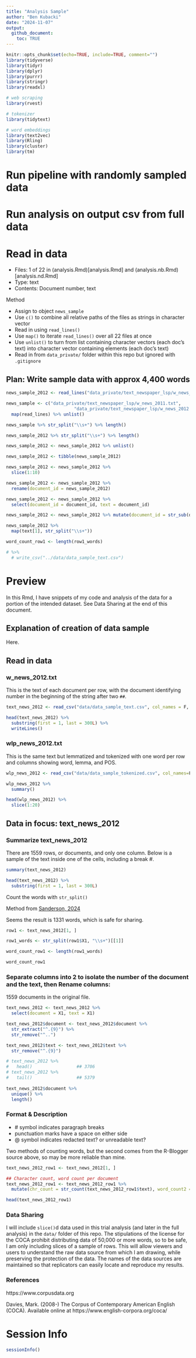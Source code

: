 ```yaml
---
title: "Analysis Sample"
author: "Ben Kubacki"
date: "2024-11-07"
output: 
  github_document:
    toc: TRUE
---
```


```r
knitr::opts_chunk$set(echo=TRUE, include=TRUE, comment="")
library(tidyverse)
library(tidyr)
library(dplyr)
library(purrr)
library(stringr)
library(readxl)

# web scraping
library(rvest)

# tokenizer
library(tidytext)

# word embeddings
library(text2vec)
library(Rling)
library(cluster)
library(tm)

```

# Run pipeline with randomly sampled data

# Run analysis on output csv from full data

# Read in data

- Files: 1 of 22 in (analysis.Rmd)[analysis.Rmd] and (analysis.nb.Rmd)[analysis.nd.Rmd]  
- Type: text  
- Contents: Document number, text   

Method  

- Assign to object `news_sample`  
- Use `c()` to combine all relative paths of the files as strings in character vector  
- Read in using `read_lines()`  
- Use `map()` to iterate `read_lines()` over all 22 files at once  
- Use `unlist()` to turn from list containing character vectors (each doc's text) into character vector containing elements (each doc's text)  
- Read in from `data_private/` folder within this repo but ignored with `.gitignore` 

## Plan: Write sample data with approx 4,400 words

```r

news_sample_2012 <- read_lines("data_private/text_newspaper_lsp/w_news_2012.txt")

news_sample <- c("data_private/text_newspaper_lsp/w_news_2011.txt",
                          "data_private/text_newspaper_lsp/w_news_2012.txt") %>%
  map(read_lines) %>% unlist()

news_sample %>% str_split("\\s+") %>% length()

news_sample_2012 %>% str_split("\\s+") %>% length()

news_sample_2012 <- news_sample_2012 %>% unlist()

news_sample_2012 <- tibble(news_sample_2012)

news_sample_2012 <- news_sample_2012 %>%
  slice(1:10)

news_sample_2012 <- news_sample_2012 %>%
  rename(document_id = news_sample_2012)

news_sample_2012 <- news_sample_2012 %>%
  select(document_id = document_id, text = document_id)

news_sample_2012 <- news_sample_2012 %>% mutate(document_id = str_sub(document_id, 3,9), text = str_sub(text, start = 10))

news_sample_2012 %>%
  map(text[1], str_split("\\s+"))

word_count_row1 <- length(row1_words)

# %>%
  # write_csv("../data/data_sample_text.csv")

```


# Preview

In this Rmd, I have snippets of my code and analysis of the data for a portion of the intended dataset. See Data Sharing at the end of this document.

## Explanation of creation of data sample

Here.   

## Read in data

### w_news_2012.txt

This is the text of each document per row, with the document identifying number in the beginning of the string after two `##`. 


```r


text_news_2012 <- read_csv("data/data_sample_text.csv", col_names = F, show_col_types = F) 

head(text_news_2012) %>%
  substring(first = 1, last = 300L) %>% 
  writeLines()

```

### wlp_news_2012.txt

This is the same text but lemmatized and tokenized with one word per row and columns showing word, lemma, and POS.

```r
wlp_news_2012 <- read_csv("data/data_sample_tokenized.csv", col_names=F, show_col_types = F) %>% rename(word = X1, lemma = X2, POS = X3)
```


```r
wlp_news_2012 %>% 
  summary()

head(wlp_news_2012) %>%
  slice(1:20)

```


## Data in focus: text_news_2012

### Summarize text_news_2012

There are 1559 rows, or documents, and only one column. Below is a sample of the text inside one of the cells, including a break #.

```r

summary(text_news_2012)

head(text_news_2012) %>%
  substring(first = 1, last = 300L)

```

Count the words with `str_split()` 

Method from [Sanderson, 2024](https://www.r-bloggers.com/2024/05/counting-words-in-a-string-in-r-a-comprehensive-guide/)

Seems the result is 1331 words, which is safe for sharing. 

```r

row1 <- text_news_2012[1, ]

row1_words <- str_split(row1$X1, "\\s+")[[1]]

word_count_row1 <- length(row1_words)

word_count_row1


```


### Separate columns into 2 to isolate the number of the document and the text, then Rename columns:

1559 documents in the original file.

```r
text_news_2012 <- text_news_2012 %>% 
  select(document = X1, text = X1) 

text_news_2012$document <- text_news_2012$document %>% 
  str_extract("^.{9}") %>% 
  str_remove("^..") 

text_news_2012$text <- text_news_2012$text %>% 
  str_remove("^.{9}") 

# text_news_2012 %>% 
#   head()                 ## 3706
# text_news_2012 %>% 
#   tail()                 ## 5379
  
text_news_2012$document %>% 
  unique() %>% 
  length()

```

### Format & Description

- \# symbol indicates paragraph breaks  
- punctuation marks have a space on either side  
- @ symbol indicates redacted text? or unreadable text?  

Two methods of counting words, but the second comes from the R-Blogger source above, so may be more reliable than mine.

```r

text_news_2012_row1 <- text_news_2012[1, ]

## Character count, word count per document
text_news_2012_row1 <- text_news_2012_row1 %>% 
  mutate(chr_count = str_count(text_news_2012_row1$text), word_count2 = str_count(text_news_2012_row1$text, "\\s+"))

head(text_news_2012_row1)

```




### Data Sharing

I will include `slice()`d data used in this trial analysis (and later in the full analysis) in the `data/` folder of this repo. The stipulations of the license for the COCA prohibit distributing data of 50,000 or more words, so to be safe, I am only including slices of a sample of rows. This will allow viewers and users to understand the raw data source from which I am drawing, while preserving the protection of the data. The names of the data sources are maintained so that replicators can easily locate and reproduce my results. 

### References 

https://www.corpusdata.org 

Davies, Mark. (2008-) The Corpus of Contemporary American English (COCA). Available online at https://www.english-corpora.org/coca/

# Session Info

```r
sessionInfo()
```

